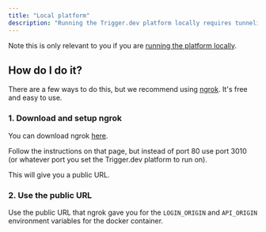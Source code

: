 ```yaml
---
title: "Local platform"
description: "Running the Trigger.dev platform locally requires tunneling to the internet."
---
```


Note this is only relevant to you if you are [running the platform locally](/documentation/guides/self-hosting).

## How do I do it?

There are a few ways to do this, but we recommend using [ngrok](https://ngrok.com/). It's free and easy to use.

### 1. Download and setup ngrok

You can download ngrok [here](https://ngrok.com/download).

Follow the instructions on that page, but instead of port 80 use port 3010 (or whatever port you set the Trigger.dev platform to run on).

This will give you a public URL.

### 2. Use the public URL

Use the public URL that ngrok gave you for the `LOGIN_ORIGIN` and `API_ORIGIN` environment variables for the docker container.
